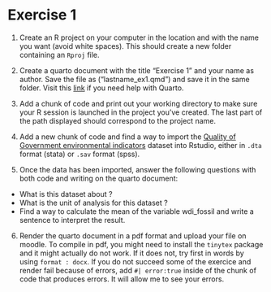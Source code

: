 # Exercise 1 {.unnumbered}

1.  Create an R project on your computer in the location and with the name you want (avoid white spaces). This should create a new folder containing an `Rproj` file.

2.  Create a quarto document with the title "Exercise 1" and your name as author. Save the file as ("lastname_ex1.qmd") and save it in the same folder. Visit this [link](https://r4ds.hadley.nz/quarto.html) if you need help with Quarto.

3.  Add a chunk of code and print out your working directory to make sure your R session is launched in the project you've created. The last part of the path displayed should correspond to the project name.

4.  Add a new chunk of code and find a way to import the [Quality of Government environmental indicators](https://www.gu.se/en/quality-government/qog-data/data-downloads/environmental-indicators-dataset) dataset into Rstudio, either in `.dta` format (stata) or `.sav` format (spss).

5.  Once the data has been imported, answer the following questions with both code and writing on the quarto document:

-   What is this dataset about ?
-   What is the unit of analysis for this dataset ?
-   Find a way to calculate the mean of the variable wdi_fossil and write a sentence to interpret the result.

6.  Render the quarto document in a pdf format and upload your file on moodle. To compile in pdf, you might need to install the `tinytex` package and it might actually do not work. If it does not, try first in words by using `format : docx`. If you do not succeed some of the exercice and render fail because of errors, add `#| error:true` inside of the chunk of code that produces errors. It will allow me to see your errors.
